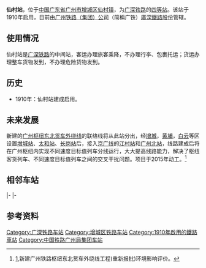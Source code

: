 {{not|冼村站}}
{{Infobox China railway station
|车站名称 = 仙村站
|图片 = 201609 Main building of Xiancun Station.jpg
|图片介绍 = 仙村站
|车站拼音 = Xiancun
|英文名称 = Xiancun Railway Station
|车站代码 = 23744<ref>{{cite book|title=中华人民共和国铁路车站代码（GB/T 10302-2010）|publisher=中国标准出版社|year=2010|isbn=155066140495|ignore-isbn-error=true|pages=40}}</ref>
|电报码 = XCQ<ref>{{cite book|author=铁道部电子计算技术中心, 铁道部运输局|title=铁路车站站名代码表：TMIS使用|publisher=中国铁道出版社|location=北京|year=1998|isbn=9787113030995|pages=42}}</ref>
|拼音码 = XCU
|车站类型 = 
|车站地址 = [[广东省|广东省]][[广州市|广州市]][[增城区|增城区]][[仙村镇|仙村镇]]
|坐标 = {{coord|23.1722462|N|113.7113332|E|display=inline,title}}
|归属 = [[广州铁路集团|广州铁路集团]]
|线路 = [[广深铁路|广深铁路]]
|车站等级 = [[四等站_(中鐵)|四等站]]
}}
'''仙村站'''，位于[[中国|中国]][[广东省|广东省]][[广州市|广州市]][[增城区|增城区]][[仙村镇|仙村镇]]，为[[广深铁路|广深铁路]]的[[四等站_(中鐵)|四等站]]。该站于1910年启用，目前由[[广州铁路集团|广州铁路（集团）公司]]（简稱广铁）[[廣深鐵路股份有限公司|廣深鐵路股份]]管辖。

==使用情况==
仙村站是[[广深铁路|广深铁路]]的中间站，客运办理旅客乘降，不办理行李、包裹托运；货运办理整车货物发到，不办理危险货物发到。

==历史==
*1910年：仙村站建成启用。
==未来发展==
新建的[[广州东北货车外绕线|广州枢纽东北货车外绕线]]的联络线将从此站分出，经[[增城区|增城]]，[[黄埔区|黄埔]]，[[白云区_(广州市)|白云]]等区设置[[增城站|增城站]]、[[太和站（中国铁路）|太和站]]、[[长岗站|长岗站]]后，接入[[京广铁路|京广线]]的[[江村站|江村站]]和[[广州北站|广州北站]]，线路建成后将在广州枢纽内实现不同速度目标值列车分线运行，大大提高线路能力，解决了枢纽客货列车、不同速度目标值列车之间的交叉干扰问题。项目于2015年动工。<ref>[https://wenku.baidu.com/view/a38a4a55a66e58fafab069dc5022aaea998f41ec.html?from=search],新建广州铁路枢纽东北货车外绕线工程(重新报批)环境影响评价。</ref>

==相邻车站==
{{start rail box|[[File:China_Railways.svg|16px]] [[中国铁路|中国铁路]]}}
{{s-inop|[[下元站|下元站]]|{{站|广州}}方向}}
{{s-line|[[廣深鐵路|廣深鐵路]]Ⅰ/Ⅱ线<br />← 24km 仙村站 21km →}}
{{s-inop|[[東莞站|東莞站]]|{{站|深圳}}方向}}
|-
{{s-inop|[[新塘站_(中国铁路)|新塘站]]<br /><s>''[[沙浦站|沙浦站]]''</s>(已撤销)|{{站|广州}}方向}}
{{s-line|[[廣深鐵路|廣深鐵路]]Ⅲ/Ⅳ线<br />← 12km 仙村站 8km →}}
{{s-inop|[[石灘站|石灘站]]|{{站|深圳}}方向}}
|-
{{Terminus}}
{{s-line|''[[广州东北货车外绕线|广州东北货车外绕线]]仙村联络线''<br />仙村站  →}}
{{s-inop|''[[增城站|增城站]]''|广州东北货车外绕线{{站|江村}}方向}}
{{end box}}

==参考资料==
{{Commonscat|Xiancun Railway Station}}
{{reflist}}

{{广深铁路}}
{{广州铁路车站列表}}

[[Category:广深铁路车站|Category:广深铁路车站]]
[[Category:增城区铁路车站|Category:增城区铁路车站]]
[[Category:1910年啟用的鐵路車站|Category:1910年啟用的鐵路車站]]
[[Category:中国铁路广州局集团车站|Category:中国铁路广州局集团车站]]